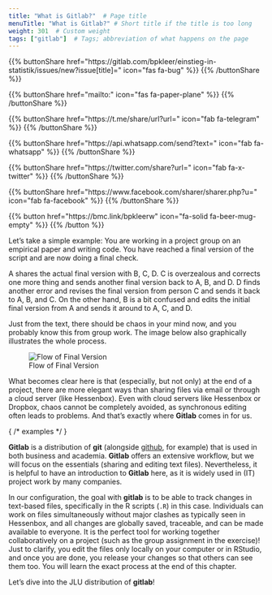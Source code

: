 ```yaml
---
title: "What is Gitlab?"  # Page title
menuTitle: "What is Gitlab?" # Short title if the title is too long
weight: 301  # Custom weight 
tags: ["gitlab"]  # Tags; abbreviation of what happens on the page
---
```


{{% buttonShare href=\"https\:\/\/gitlab.com\/bpkleer\/einstieg-in-statistik\/issues\/new?issue[title]=\" icon=\"fas fa-bug\" %}} {{% /buttonShare %}} 

{{% buttonShare href=\"mailto\:\" icon=\"fas fa-paper-plane\" %}} {{% /buttonShare %}}

{{% buttonShare href=\"https\:\/\/t.me\/share\/url?url=\" icon=\"fab fa-telegram\" %}} {{% /buttonShare %}}

{{% buttonShare href=\"https\:\/\/api.whatsapp.com\/send?text=\" icon=\"fab fa-whatsapp\" %}} {{% /buttonShare %}}

{{% buttonShare href=\"https\:\/\/twitter.com\/share?url=\" icon=\"fab fa-x-twitter\" %}} {{% /buttonShare %}}

{{% buttonShare href=\"https\:\/\/www.facebook.com\/sharer\/sharer.php?u=\" icon=\"fab fa-facebook\" %}} {{% /buttonShare %}}

{{% button href=\"https\:\/\/bmc.link\/bpkleerw\" icon=\"fa-solid fa-beer-mug-empty\" %}} {{% /button %}}

Let's take a simple example: You are working in a project group on an empirical paper and writing code. You have reached a final version of the script and are now doing a final check.

A shares the actual final version with B, C, D. C is overzealous and corrects one more thing and sends another final version back to A, B, and D. D finds another error and revises the final version from person C and sends it back to A, B, and C. On the other hand, B is a bit confused and edits the initial final version from A and sends it around to A, C, and D.

Just from the text, there should be chaos in your mind now, and you probably know this from group work. The image below also graphically illustrates the whole process.

![Flow of Final Version](../img/projectwork.en.gif)

What becomes clear here is that (especially, but not only) at the end of a project, there are more elegant ways than sharing files via email or through a cloud server (like Hessenbox). Even with cloud servers like Hessenbox or Dropbox, chaos cannot be completely avoided, as synchronous editing often leads to problems. And that's exactly where **Gitlab** comes in for us. 

{ /* examples */ }

**Gitlab** is a distribution of **git** (alongside [github](https://github.com), for example) that is used in both business and academia. **Gitlab** offers an extensive workflow, but we will focus on the essentials (sharing and editing text files). Nevertheless, it is helpful to have an introduction to **Gitlab** here, as it is widely used in (IT) project work by many companies.

In our configuration, the goal with **gitlab** is to be able to track changes in text-based files, specifically in the R scripts (`.R`) in this case. Individuals can work on files simultaneously without major clashes as typically seen in Hessenbox, and all changes are globally saved, traceable, and can be made available to everyone. It is the perfect tool for working together collaboratively on a project (such as the group assignment in the exercise)! Just to clarify, you edit the files only locally on your computer or in RStudio, and once you are done, you release your changes so that others can see them too. You will learn the exact process at the end of this chapter.

Let's dive into the JLU distribution of **gitlab**!
